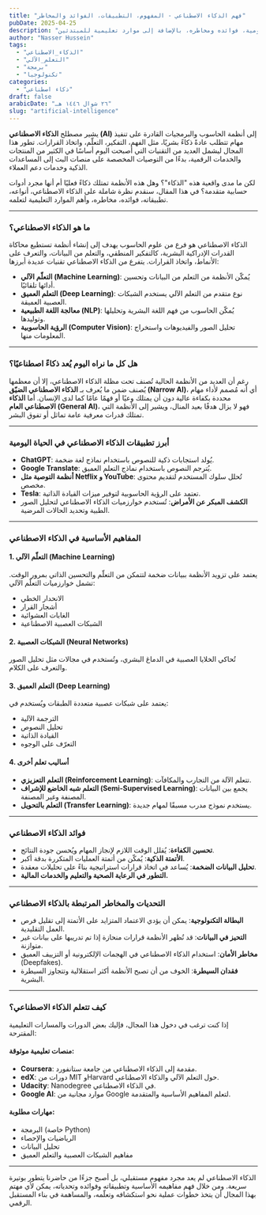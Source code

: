 ```yaml
---
title: "فهم الذكاء الاصطناعي - المفهوم، التطبيقات، الفوائد والمخاطر"
pubDate: 2025-04-25
description: "مقال شامل يشرح ماهية الذكاء الاصطناعي، أنواعه، استخداماته اليومية، فوائده ومخاطره، بالإضافة إلى موارد تعليمية للمبتدئين."
author: "Nasser Hussein"
tags:
  - "الذكاء_الاصطناعي"
  - "التعلم_الآلي"
  - "برمجة"
  - "تكنولوجيا"
categories:
  - "ذكاء اصطناعي"
draft: false
arabicDate: "٢٦ شوال ١٤٤٦ هـ"
slug: "artificial-intelligence"
---
```


يشير مصطلح **الذكاء الاصطناعي (AI)** إلى أنظمة الحاسوب والبرمجيات القادرة على تنفيذ مهام تتطلب عادةً ذكاءً بشريًا، مثل الفهم، التفكير، التعلّم، واتخاذ القرارات. تطور هذا المجال ليشمل العديد من التقنيات التي أصبحت اليوم أساسًا في الكثير من المنتجات والخدمات الرقمية، بدءًا من التوصيات المخصصة على منصات البث إلى المساعدات الذكية وخدمات دعم العملاء.

لكن ما مدى واقعية هذه "الذكاء"؟ وهل هذه الأنظمة تمتلك ذكاءً فعليًا أم أنها مجرد أدوات حسابية متقدمة؟ في هذا المقال، سنقدم نظرة شاملة على الذكاء الاصطناعي، أنواعه، تطبيقاته، فوائده، مخاطره، وأهم الموارد التعليمية لتعلمه.

---

### ما هو الذكاء الاصطناعي؟

الذكاء الاصطناعي هو فرع من علوم الحاسوب يهدف إلى إنشاء أنظمة تستطيع محاكاة القدرات الإدراكية البشرية، كالتفكير المنطقي، والتعلم من البيانات، والتعرف على الأنماط، واتخاذ القرارات. يتفرع من الذكاء الاصطناعي تقنيات عديدة أبرزها:

- **التعلّم الآلي (Machine Learning)**: يُمكّن الأنظمة من التعلم من البيانات وتحسين أدائها تلقائيًا.
- **التعلم العميق (Deep Learning)**: نوع متقدم من التعلم الآلي يستخدم الشبكات العصبية العميقة.
- **معالجة اللغة الطبيعية (NLP)**: يُمكّن الحاسوب من فهم اللغة البشرية وتحليلها وتوليدها.
- **الرؤية الحاسوبية (Computer Vision)**: تحليل الصور والفيديوهات واستخراج المعلومات منها.

---

### هل كل ما نراه اليوم يُعد ذكاءً اصطناعيًا؟

رغم أن العديد من الأنظمة الحالية تُصنف تحت مظلة الذكاء الاصطناعي، إلا أن معظمها يُصنف ضمن ما يُعرف بـ **الذكاء الاصطناعي الضيّق (Narrow AI)**، أي أنه مُصمم لأداء مهام محددة بكفاءة عالية دون أن يمتلك وعيًا أو فهمًا عامًا كما لدى الإنسان. أما **الذكاء الاصطناعي العام (General AI)**، فهو لا يزال هدفًا بعيد المنال، ويشير إلى الأنظمة التي تمتلك قدرات معرفية عامة تماثل أو تفوق البشر.

---

### أبرز تطبيقات الذكاء الاصطناعي في الحياة اليومية

- **ChatGPT**: يُولد استجابات ذكية للنصوص باستخدام نماذج لغة ضخمة.
- **Google Translate**: يُترجم النصوص باستخدام نماذج التعلم العميق.
- **أنظمة التوصية مثل Netflix و YouTube**: تُحلل سلوك المستخدم لتقديم محتوى مخصص.
- **Tesla**: تعتمد على الرؤية الحاسوبية لتوفير ميزات القيادة الذاتية.
- **الكشف المبكر عن الأمراض**: تُستخدم خوارزميات الذكاء الاصطناعي لتحليل الصور الطبية وتحديد الحالات المرضية.

---

### المفاهيم الأساسية في الذكاء الاصطناعي

#### 1. التعلّم الآلي (Machine Learning)

يعتمد على تزويد الأنظمة ببيانات ضخمة لتتمكن من التعلّم والتحسين الذاتي بمرور الوقت. تشمل خوارزميات التعلّم الآلي:

- الانحدار الخطي
- أشجار القرار
- الغابات العشوائية
- الشبكات العصبية الاصطناعية

#### 2. الشبكات العصبية (Neural Networks)

تُحاكي الخلايا العصبية في الدماغ البشري، وتُستخدم في مجالات مثل تحليل الصور والتعرف على الكلام.

#### 3. التعلم العميق (Deep Learning)

يعتمد على شبكات عصبية متعددة الطبقات ويُستخدم في:

- الترجمة الآلية
- تحليل النصوص
- القيادة الذاتية
- التعرّف على الوجوه

#### 4. أساليب تعلم أخرى

- **التعلم التعزيزي (Reinforcement Learning)**: تتعلم الآلة من التجارب والمكافآت.
- **التعلم شبه الخاضع للإشراف (Semi-Supervised Learning)**: يجمع بين البيانات المصنفة وغير المصنفة.
- **التعلم بالتحويل (Transfer Learning)**: يستخدم نموذج مدرب مسبقًا لمهام جديدة.

---

### فوائد الذكاء الاصطناعي

- **تحسين الكفاءة**: يُقلل الوقت اللازم لإنجاز المهام ويُحسن جودة النتائج.
- **الأتمتة الذكية**: يُمكّن من أتمتة العمليات المتكررة بدقة أكبر.
- **تحليل البيانات الضخمة**: يُساعد في اتخاذ قرارات استراتيجية بناءً على تحليلات معقدة.
- **التطور في الرعاية الصحية والتعليم والخدمات المالية.**

---

### التحديات والمخاطر المرتبطة بالذكاء الاصطناعي

- **البطالة التكنولوجية**: يمكن أن يؤدي الاعتماد المتزايد على الأتمتة إلى تقليل فرص العمل التقليدية.
- **التحيز في البيانات**: قد تُظهر الأنظمة قرارات منحازة إذا تم تدريبها على بيانات غير متوازنة.
- **مخاطر الأمان**: استخدام الذكاء الاصطناعي في الهجمات الإلكترونية أو التزييف العميق (Deepfakes).
- **فقدان السيطرة**: الخوف من أن تصبح الأنظمة أكثر استقلالية وتتجاوز السيطرة البشرية.

---

### كيف تتعلم الذكاء الاصطناعي؟

إذا كنت ترغب في دخول هذا المجال، فإليك بعض الدورات والمسارات التعليمية المقترحة:

#### منصات تعليمية موثوقة:

- **Coursera**: مقدمة إلى الذكاء الاصطناعي من جامعة ستانفورد.
- **edX**: دورات من MIT وHarvard حول التعلم الآلي والذكاء الاصطناعي.
- **Udacity**: Nanodegree في الذكاء الاصطناعي.
- **Google AI**: موارد مجانية من Google لتعلم المفاهيم الأساسية والمتقدمة.

#### مهارات مطلوبة:

- البرمجة (خاصة Python)
- الرياضيات والإحصاء
- تحليل البيانات
- مفاهيم الشبكات العصبية والتعلم العميق

---

الذكاء الاصطناعي لم يعد مجرد مفهوم مستقبلي، بل أصبح جزءًا من حاضرنا يتطور بوتيرة سريعة. ومن خلال فهم مفاهيمه الأساسية وتطبيقاته وفوائده وتحدياته، يمكن لأي مهتم بهذا المجال أن يتخذ خطوات عملية نحو استكشافه وتعلّمه، والمساهمة في بناء المستقبل الرقمي.
